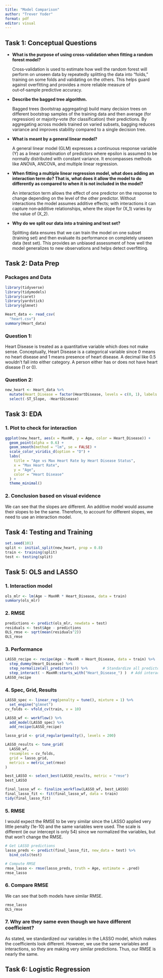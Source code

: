 ```yaml
---
title: "Model Comparison"
author: "Trever Yoder"
format: pdf
editor: visual
---
```


## Task 1: Conceptual Questions

-   **What is the purpose of using cross-validation when fitting a random forest model?**

    Cross‑validation is used to estimate how well the random forest will perform on unseen data by repeatedly splitting the data into “folds,” training on some folds and validating on the others. This helps guard against overfitting and provides a more reliable measure of out‑of‑sample predictive accuracy.

-   **Describe the bagged tree algorithm.**

    Bagged trees (bootstrap aggregating) build many decision trees on different bootstrap samples of the training data and then average (for regression) or majority‑vote (for classification) their predictions. By aggregating across models trained on varied subsets, bagging reduces variance and improves stability compared to a single decision tree.

-   **What is meant by a general linear model?**

    A general linear model (GLM) expresses a continuous response variable (Y) as a linear combination of predictors where epsilon is assumed to be normally distributed with constant variance. It encompasses methods like ANOVA, ANCOVA, and multiple linear regression.

-   **When fitting a multiple linear regression model, what does adding an interaction term do? That is, what does it allow the model to do differently as compared to when it is not included in the model?**

    An interaction term allows the effect of one predictor on the response to change depending on the level of the other predictor. Without interactions the model assumes additive effects; with interactions it can capture non‑additive relationships, where the slope for (X_1) varies by the value of (X_2).

-   **Why do we split our data into a training and test set?**

    Splitting data ensures that we can train the model on one subset (training set) and then evaluate its performance on completely unseen data (test set). This provides an unbiased assessment of how well the model generalizes to new observations and helps detect overfitting.

## Task 2: Data Prep

### Packages and Data

```r
library(tidyverse)
library(tidymodels)
library(caret)
library(yardstick)
library(glmnet)

Heart_data <- read_csv(
  "heart.csv") 
summary(Heart_data)
```

### Question 1:

Heart Disease is treated as a quantitative variable which does not make sense. Conceptually, Heart Disease is a categorical variable since 0 means no heart disease and 1 means presence of heart disease. A decimal like 0.5 wouldn't fall into either category. A person either has or does not have heart disease (1 or 0).

### Question 2:

```r
new_heart <- Heart_data %>%
  mutate(Heart_Disease = factor(HeartDisease, levels = c(0, 1), labels = c("No", "Yes"))) %>%
  select(-ST_Slope, -HeartDisease)
```

## Task 3: EDA

### 1. Plot to check for interaction

```r
ggplot(new_heart, aes(x = MaxHR, y = Age, color = Heart_Disease)) +
  geom_point(alpha = 0.6) +
  geom_smooth(method = "lm", se = FALSE) +
  scale_color_viridis_d(option = "D") +
  labs(
    title = "Age vs Max Heart Rate by Heart Disease Status",
    x = "Max Heart Rate",
    y = "Age",
    color = "Heart Disease"
  ) +
  theme_minimal()
```

### 2. Conclusion based on visual evidence

We can see that the slopes are different. An additive model would assume their slopes to be the same. Therefore, to account for different slopes, we need to use an interaction model.

## Task 4: Testing and Training

```r
set.seed(101)
split <- initial_split(new_heart, prop = 0.8)
train <- training(split)
test <- testing(split)
```

## Task 5: OLS and LASSO

### 1. Interaction model

```r
ols_mlr <- lm(Age ~ MaxHR * Heart_Disease, data = train)
summary(ols_mlr)
```

### 2. RMSE

```r
predictions <- predict(ols_mlr, newdata = test)
residuals <- test$Age - predictions
OLS_rmse <- sqrt(mean(residuals^2))
OLS_rmse
```

### 3. Performance

```r
LASSO_recipe <- recipe(Age ~ MaxHR + Heart_Disease, data = train) %>%
  step_dummy(Heart_Disease) %>%
  step_normalize(all_predictors()) %>%       # Standardize all predictors
  step_interact( ~ MaxHR:starts_with("Heart_Disease_") )  # Add interaction terms
LASSO_recipe
```

### 4. Spec, Grid, Results

```r
LASSO_spec <- linear_reg(penalty = tune(), mixture = 1) %>%
  set_engine("glmnet")
cv_folds <- vfold_cv(train, v = 10)

LASSO_wf <- workflow() %>%
  add_model(LASSO_spec) %>%
  add_recipe(LASSO_recipe)

lasso_grid <- grid_regular(penalty(), levels = 200)

LASSO_results <- tune_grid(
  LASSO_wf,
  resamples = cv_folds,
  grid = lasso_grid,
  metrics = metric_set(rmse)
)

best_LASSO <- select_best(LASSO_results, metric = "rmse")
best_LASSO

final_lasso_wf <- finalize_workflow(LASSO_wf, best_LASSO)
final_lasso_fit <- fit(final_lasso_wf, data = train)
tidy(final_lasso_fit)
```

### 5. RMSE

I would expect the RMSE to be very similar since the LASSO applied very little penalty (1e-10) and the same variables were used. The scale is different (ie our intercept is only 54) since we normalized the variables, but that won't change the RMSE.

```r
# Get LASSO predictions
lasso_preds <- predict(final_lasso_fit, new_data = test) %>%
  bind_cols(test)

# Compute RMSE
rmse_lasso <- rmse(lasso_preds, truth = Age, estimate = .pred)
rmse_lasso
```

### 6. Compare RMSE

We can see that both models have similar RMSE.

```r
rmse_lasso
OLS_rmse
```

### 7. Why are they same even though we have different coefficient?

As stated, we standardized our variables in the LASSO model, which makes the coefficients look different. However, we use the same variables and interactions, so they are making very similar predictions. Thus, our RMSE is nearly the same.

## Task 6: Logistic Regression

```r

```

